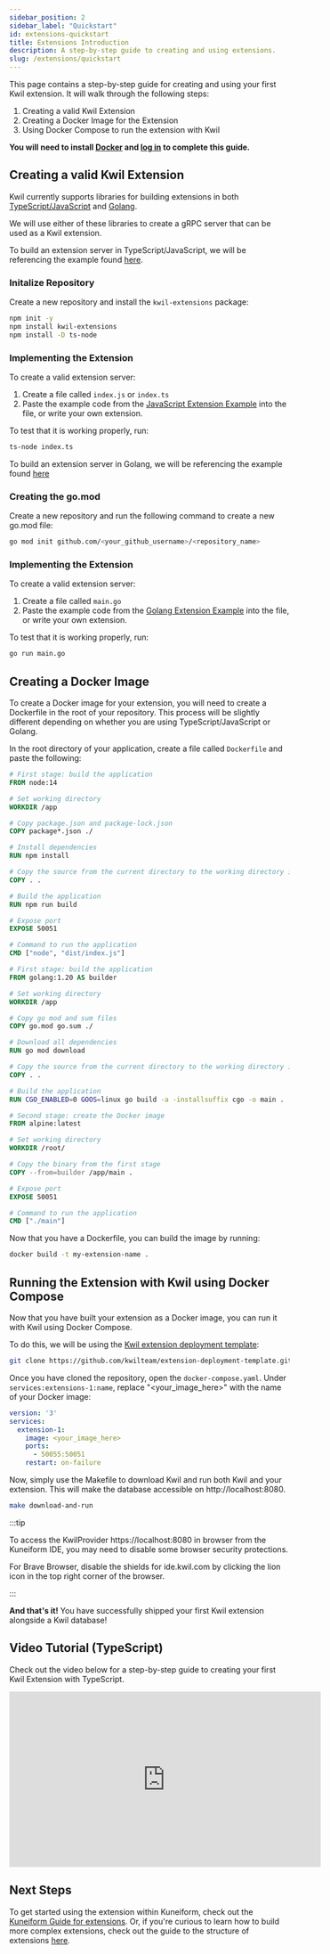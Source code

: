 ```yaml
---
sidebar_position: 2
sidebar_label: "Quickstart"
id: extensions-quickstart
title: Extensions Introduction
description: A step-by-step guide to creating and using extensions.
slug: /extensions/quickstart
---
```


This page contains a step-by-step guide for creating and using your first Kwil extension.  It will walk through the following steps:

1. Creating a valid Kwil Extension
2. Creating a Docker Image for the Extension
3. Using Docker Compose to run the extension with Kwil

**You will need to install [Docker](<https://www.docker.com/products/docker-desktop/>) and [log in](<https://docs.docker.com/engine/reference/commandline/login/>) to complete this guide.**

## Creating a valid Kwil Extension

Kwil currently supports libraries for building extensions in both [TypeScript/JavaScript](./packages/javascript.mdx) and [Golang](./packages/golang.mdx).

We will use either of these libraries to create a gRPC server that can be used as a Kwil extension.


<Tabs>
<TabItem value="typescript" label="TypeScript / JavaScript" default>

To build an extension server in TypeScript/JavaScript, we will be referencing the example found [here](./packages/javascript.mdx).

### Initalize Repository

Create a new repository and install the `kwil-extensions` package:

```bash
npm init -y
npm install kwil-extensions
npm install -D ts-node
```

### Implementing the Extension

To create a valid extension server:

1. Create a file called `index.js` or `index.ts`
2. Paste the example code from the [JavaScript Extension Example](./packages/js-ts#example-of-building-an-extenstion) into the file, or write your own extension.

To test that it is working properly, run:

```bash
ts-node index.ts
```

</TabItem>
<TabItem value="golang" label="Golang">

To build an extension server in Golang, we will be referencing the example found [here](./packages/golang.mdx)

### Creating the go.mod

Create a new repository and run the following command to create a new go.mod file:

```bash
go mod init github.com/<your_github_username>/<repository_name>
```
    
### Implementing the Extension

To create a valid extension server:

1. Create a file called `main.go`
2. Paste the example code from the [Golang Extension Example](./packages/golang.mdx#example-of-building-an-extension) into the file, or write your own extension.

To test that it is working properly, run:

```bash
go run main.go
```

</TabItem>
</Tabs>

## Creating a Docker Image

To create a Docker image for your extension, you will need to create a Dockerfile in the root of your repository.  This process will be slightly different
depending on whether you are using TypeScript/JavaScript or Golang.

In the root directory of your application, create a file called `Dockerfile` and paste the following:

<Tabs>
<TabItem value="typescript" label="TypeScript / JavaScript" default>

```dockerfile title="Dockerfile"
# First stage: build the application
FROM node:14

# Set working directory
WORKDIR /app

# Copy package.json and package-lock.json
COPY package*.json ./

# Install dependencies
RUN npm install

# Copy the source from the current directory to the working directory inside the container
COPY . .

# Build the application
RUN npm run build

# Expose port
EXPOSE 50051

# Command to run the application
CMD ["node", "dist/index.js"]
```
</TabItem>
<TabItem value="golang" label="Go">

```dockerfile title="Dockerfile"
# First stage: build the application
FROM golang:1.20 AS builder

# Set working directory
WORKDIR /app

# Copy go mod and sum files
COPY go.mod go.sum ./

# Download all dependencies
RUN go mod download

# Copy the source from the current directory to the working directory inside the container
COPY . .

# Build the application
RUN CGO_ENABLED=0 GOOS=linux go build -a -installsuffix cgo -o main .

# Second stage: create the Docker image
FROM alpine:latest

# Set working directory
WORKDIR /root/

# Copy the binary from the first stage
COPY --from=builder /app/main .

# Expose port
EXPOSE 50051

# Command to run the application
CMD ["./main"]
```

</TabItem>
</Tabs>

Now that you have a Dockerfile, you can build the image by running:

```bash
docker build -t my-extension-name .
```

## Running the Extension with Kwil using Docker Compose

Now that you have built your extension as a Docker image, you can run it with Kwil using Docker Compose.

To do this, we will be using the [Kwil extension deployment template](<https://github.com/kwilteam/extension-deployment-template>):

```bash
git clone https://github.com/kwilteam/extension-deployment-template.git
```

Once you have cloned the repository, open the `docker-compose.yaml`.  Under `services:extensions-1:name`, replace "<your_image_here>" with the name of your Docker image:

```yaml title="docker-compose.yaml"
version: '3'
services:
  extension-1:
    image: <your_image_here>
    ports:
      - 50055:50051
    restart: on-failure
```

Now, simply use the Makefile to download Kwil and run both Kwil and your extension. This will make the database accessible on http://localhost:8080.

```bash
make download-and-run
```

:::tip

To access the KwilProvider https://localhost:8080 in browser from the Kuneiform IDE, you may need to disable some browser security protections. 

For Brave Browser, disable the shields for ide.kwil.com by clicking the lion icon in the top right corner of the browser.

:::

**And that's it!**  You have successfully shipped your first Kwil extension alongside a Kwil database!

## Video Tutorial (TypeScript)

Check out the video below for a step-by-step guide to creating your first Kwil Extension with TypeScript.

<iframe width="560" height="315" src="https://www.youtube.com/embed/yRek7O5h7qM" title="YouTube video player" frameborder="0" allow="accelerometer; autoplay; clipboard-write; encrypted-media; gyroscope; picture-in-picture; web-share" allowfullscreen></iframe>

## Next Steps

To get started using the extension within Kuneiform, check out the [Kuneiform Guide for extensions](./kuneiform.mdx).  Or, if you're curious to learn how to build more
complex extensions, check out the guide to the structure of extensions [here](./implementation.mdx).
